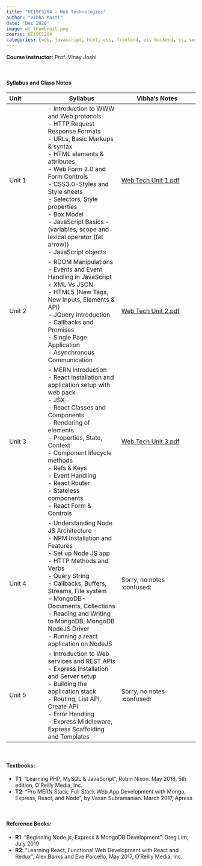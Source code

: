 ```yaml
---
title: "UE19CS204 - Web Technologies"
author: "Vibha Masti"
date: "Dec 2020"
image: wt_thumbnail.png
course: UE19CS204
categories: [web, javascript, html, css, frontend, ui, backend, cs, sem3]
---
```


**Course instructor:** Prof. Vinay Joshi

<br>


#### Syllabus and Class Notes

| Unit              | Syllabus                         |       Vibha's Notes                |
| :---------------- | -------------------------------- | ---------------------------------- |
| Unit 1            | - Introduction to WWW and Web protocols \
                      - HTTP Request Response Formats \
                      - URLs, Basic Markups & syntax \
                      - HTML elements & attributes \
                      - Web Form 2.0 and Form Controls \
                      - CSS3.0-Styles and Style sheets \
                      - Selectors, Style properties \
                      - Box Model \
                      - JavaScript Basics - (variables, scope and \
                        lexical operator (fat arrow)) \
                      - JavaScript objects   | [Web Tech Unit 1.pdf](Unit%201%20Class%20Notes.pdf) |
| Unit 2            | - RDOM Manipulations \
                      - Events and Event Handling in JavaScript \
                      - XML Vs JSON \
                      - HTML5 (New Tags, New Inputs, Elements & API) \
                      - JQuery Introduction \
                      - Callbacks and Promises \
                      - Single Page Application \
                      - Asynchronous Communication | [Web Tech Unit 2.pdf](Unit%202%20Class%20Notes.pdf) |
| Unit 3            | - MERN Introduction \
                      - React installation and application setup with web pack \
                      - JSX \
                      - React Classes and Components \
                      - Rendering of elements \
                      - Properties, State, Context \
                      - Component lifecycle methods \
                      - Refs & Keys \
                      - Event Handling \
                      - React Router \
                      - Stateless components \
                      - React Form & Controls   | [Web Tech Unit 3.pdf](Unit%203%20Class%20Notes.pdf) |
| Unit 4            | - Understanding Node JS Architecture \
                      - NPM Installation and Features \
                      - Set up Node JS app \
                      - HTTP Methods and Verbs \
                      - Query String \
                      - Callbacks, Buffers, Streams, File system \
                      - MongoDB-Documents, Collections \
                      - Reading and Writing to MongoDB, MongoDB NodeJS Driver \
                      - Running a react application on NodeJS  | Sorry, no notes :confused: |
| Unit 5            | - Introduction to Web services and REST APIs \
                      - Express Installation and Server setup \
                      - Building the application stack \
                      - Routing, List API, Create API \
                      - Error Handling \
                      - Express Middleware, Express Scaffolding and Templates | Sorry, no notes :confused: |


<br>


#### Textbooks: 

-  **T1**: "Learning PHP, MySQL & JavaScript", Robin Nixon. May 2018, 5th edition, O'Reilly Media, Inc.
-  **T2**: "Pro MERN Stack: Full Stack Web App Development with Mongo, Express, React, and Node", by Vasan Subramanian. March 2017, Apress

<br>

#### Reference Books:

- **R1**: "Beginning Node.js, Express & MongoDB Development", Greg Lim, July 2019
- **R2**: "Learning React, Functional Web Development with React and Redux", Alex Banks and Eve Porcello, May 2017, O'Reilly Media, Inc.

<br>
